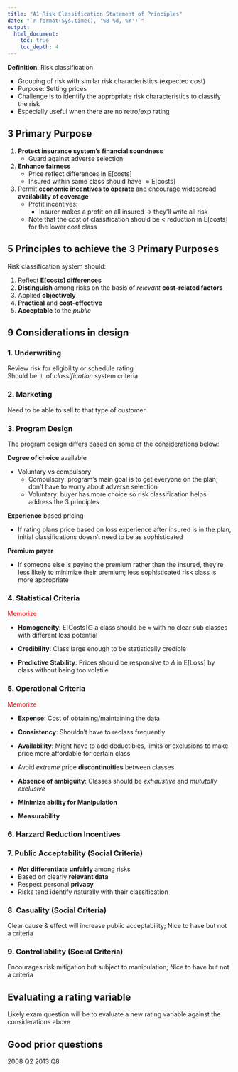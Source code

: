 ```yaml
---
title: "A1 Risk Classification Statement of Principles"
date: "`r format(Sys.time(), '%B %d, %Y')`"
output: 
  html_document:
    toc: true
    toc_depth: 4
---
```


**Definition**: Risk classification

  * Grouping of risk with similar risk characteristics (expected cost)
  * Purpose: Setting prices
  * Challenge is to identify the appropriate risk characteristics to classify the risk
  * Especially useful when there are no retro/exp rating
  
## 3 Primary Purpose

1. **Protect insurance system's financial soundness**
    * Guard against adverse selection
2. **Enhance fairness**
    * Price reflect differences in $\mathrm{E[costs]}$
    * Insured within same class should have $\approx \mathrm{E[costs]}$
3. Permit **economic incentives to operate** and encourage widespread **availability of coverage**
    * Profit incentives:
        * Insurer makes a profit on all insured -> they'll write all risk
    * Note that the cost of classification should be < reduction in $\mathrm{E[costs]}$ for the lower cost class
    
## 5 Principles to achieve the 3 Primary Purposes

Risk classification system should:

1. Reflect **$\mathrm{E[costs]}$ differences**
2. **Distinguish** among risks on the basis of *relevant* **cost-related factors**
3. Applied **objectively**
4. **Practical** and **cost-effective**
5. **Acceptable** to the *public*

## 9 Considerations in design

### 1. Underwriting
Review risk for eligibility or schedule rating  
Should be $\perp$ of *classification* system criteria

### 2. Marketing
Need to be able to sell to that type of customer

### 3. Program Design
The program design differs based on some of the considerations below:

**Degree of choice** available

  * Voluntary vs compulsory
      * Compulsory: program's main goal is to get everyone on the plan; don't have to worry about adverse selection
      * Voluntary: buyer has more choice so risk classification helps address the 3 principles
      
**Experience** based pricing

  * If rating plans price based on loss experience after insured is in the plan, initial classifications doesn't need to be as sophisticated

**Premium payer**

  * If someone else is paying the premium rather than the insured, they're less likely to minimize their premium; less sophisticated risk class is more appropriate
      
### 4. Statistical Criteria 
<span style="color:red">Memorize</span>

* **Homogeneity**: $\mathrm{E[Costs]} \in$ a class should be $\approx$ with no clear sub classes with different loss potential

* **Credibility**: Class large enough to be statistically credible

* **Predictive Stability**: Prices should be responsive to $\Delta$ in $\mathrm{E[Loss]}$ by class without being too volatile

### 5. Operational Criteria 
<span style="color:red">Memorize</span>

* **Expense**: Cost of obtaining/maintaining the data

* **Consistency**: Shouldn't have to reclass frequently

* **Availability**: Might have to add deductibles, limits or exclusions to make price more affordable for certain class

* Avoid *extreme* price **discontinuities** between classes

* **Absence of ambiguity**: Classes should be *exhaustive* and *mututally exclusive*

* **Minimize ability for Manipulation**

* **Measurability**

### 6. Harzard Reduction Incentives

### 7. Public Acceptability (Social Criteria)

* ***Not*** **differentiate unfairly** among risks
* Based on clearly **relevant data**
* Respect personal **privacy**
* Risks tend identify naturally with their classification

### 8. Casuality (Social Criteria)

Clear cause & effect will increase public acceptability; Nice to have but not a criteria

### 9. Controllability (Social Criteria)

Encourages risk mitigation but subject to manipulation; Nice to have but not a criteria

## Evaluating a rating variable

Likely exam question will be to evaluate a new rating variable against the considerations above

## Good prior questions

2008 Q2
2013 Q8